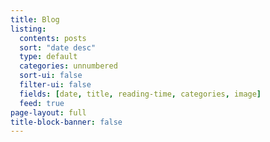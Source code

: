 ```yaml
---
title: Blog
listing:
  contents: posts
  sort: "date desc"
  type: default
  categories: unnumbered
  sort-ui: false
  filter-ui: false
  fields: [date, title, reading-time, categories, image]
  feed: true
page-layout: full
title-block-banner: false
---
```


